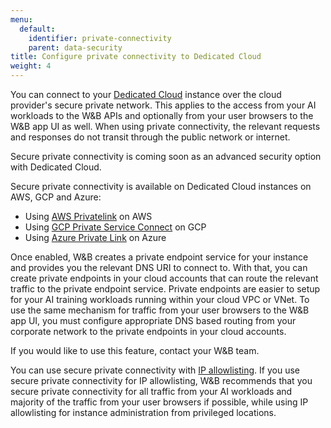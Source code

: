 ```yaml
---
menu:
  default:
    identifier: private-connectivity
    parent: data-security
title: Configure private connectivity to Dedicated Cloud
weight: 4
---
```


You can connect to your [Dedicated Cloud](/platform/hosting/hosting-options/dedicated_cloud/) instance over the cloud provider's secure private network. This applies to the access from your AI workloads to the W&B APIs and optionally from your user browsers to the W&B app UI as well. When using private connectivity, the relevant requests and responses do not transit through the public network or internet.

<Note>
Secure private connectivity is coming soon as an advanced security option with Dedicated Cloud.
</Note>

Secure private connectivity is available on Dedicated Cloud instances on AWS, GCP and Azure:

* Using [AWS Privatelink](https://aws.amazon.com/privatelink/) on AWS
* Using [GCP Private Service Connect](https://cloud.google.com/vpc/docs/private-service-connect) on GCP
* Using [Azure Private Link](https://azure.microsoft.com/products/private-link) on Azure

Once enabled, W&B creates a private endpoint service for your instance and provides you the relevant DNS URI to connect to. With that, you can create private endpoints in your cloud accounts that can route the relevant traffic to the private endpoint service. Private endpoints are easier to setup for your AI training workloads running within your cloud VPC or VNet. To use the same mechanism for traffic from your user browsers to the W&B app UI, you must configure appropriate DNS based routing from your corporate network to the private endpoints in your cloud accounts.

<Note>
If you would like to use this feature, contact your W&B team.
</Note>

You can use secure private connectivity with [IP allowlisting](./ip-allowlisting). If you use secure private connectivity for IP allowlisting, W&B recommends that you secure private connectivity for all traffic from your AI workloads and majority of the traffic from your user browsers if possible, while using IP allowlisting for instance administration from privileged locations.

